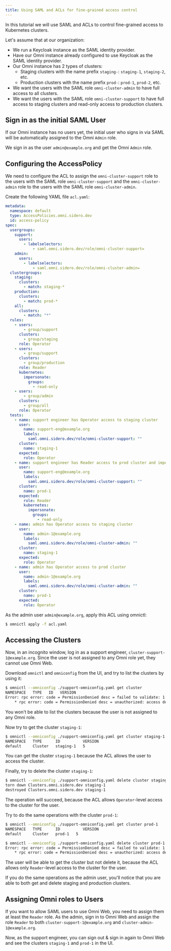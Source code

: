 ```yaml
---
title: Using SAML and ACLs for fine-grained access control
---
```


In this tutorial we will use SAML and ACLs to control fine-grained access to Kubernetes clusters.

Let's assume that at our organization:

* We run a Keycloak instance as the SAML identity provider.
* Have our Omni instance already configured to use Keycloak as the SAML identity provider.
* Our Omni instance has 2 types of clusters:
  * Staging clusters with the name prefix `staging-`: `staging-1`, `staging-2`, etc.
  * Production clusters with the name prefix `prod-`: `prod-1`, `prod-2`, etc.
* We want the users with the SAML role `omni-cluster-admin` to have full access to all clusters.
* We want the users with the SAML role `omni-cluster-support` to have full access to staging clusters and read-only access to production clusters.

## Sign in as the initial SAML User

If our Omni instance has no users yet, the initial user who signs in via SAML will be automatically assigned to the Omni `Admin` role.

We sign in as the user `admin@example.org` and get the Omni `Admin` role.

## Configuring the AccessPolicy

We need to configure the ACL to assign the `omni-cluster-support` role to the users with the SAML role `omni-cluster-support` and the `omni-cluster-admin` role to the users with the SAML role `omni-cluster-admin`.

Create the following YAML file `acl.yaml`:

```yaml
metadata:
  namespace: default
  type: AccessPolicies.omni.sidero.dev
  id: access-policy
spec:
  usergroups:
    support:
      users:
        - labelselectors:
            - saml.omni.sidero.dev/role/omni-cluster-support=
    admin:
      users:
        - labelselectors:
            - saml.omni.sidero.dev/role/omni-cluster-admin=
  clustergroups:
    staging:
      clusters:
        - match: staging-*
    production:
      clusters:
        - match: prod-*
    all:
      clusters:
        - match: "*"
  rules:
    - users:
        - group/support
      clusters:
        - group/staging
      role: Operator
    - users:
        - group/support
      clusters:
        - group/production
      role: Reader
      kubernetes:
        impersonate:
          groups:
            - read-only
    - users:
        - group/admin
      clusters:
        - group/all
      role: Operator
  tests:
    - name: support engineer has Operator access to staging cluster
      user:
        name: support-eng@example.org
        labels:
          saml.omni.sidero.dev/role/omni-cluster-support: ""
      cluster:
        name: staging-1
      expected:
        role: Operator
    - name: support engineer has Reader access to prod cluster and impersonates read-only group
      user:
        name: support-eng@example.org
        labels:
          saml.omni.sidero.dev/role/omni-cluster-support: ""
      cluster:
        name: prod-1
      expected:
        role: Reader
        kubernetes:
          impersonate:
            groups:
              - read-only
    - name: admin has Operator access to staging cluster
      user:
        name: admin-1@example.org
        labels:
          saml.omni.sidero.dev/role/omni-cluster-admin: ""
      cluster:
        name: staging-1
      expected:
        role: Operator
    - name: admin has Operator access to prod cluster
      user:
        name: admin-1@example.org
        labels:
          saml.omni.sidero.dev/role/omni-cluster-admin: ""
      cluster:
        name: prod-1
      expected:
        role: Operator
```

As the admin user `admin@example.org`, apply this ACL using omnictl:

```bash
$ omnictl apply -f acl.yaml
```

## Accessing the Clusters

Now, in an incognito window, log in as a support engineer, `cluster-support-1@example.org`. Since the user is not assigned to any Omni role yet, they cannot use Omni Web.

Download `omnictl` and `omniconfig` from the UI, and try to list the clusters by using it:

```bash
$ omnictl --omniconfig ./support-omniconfig.yaml get cluster
NAMESPACE   TYPE   ID   VERSION
Error: rpc error: code = PermissionDenied desc = failed to validate: 1 error occurred:
	* rpc error: code = PermissionDenied desc = unauthorized: access denied: insufficient role: "None"
```

You won't be able to list the clusters because the user is not assigned to any Omni role.

Now try to get the cluster `staging-1`:

```bash
$ omnictl --omniconfig ./support-omniconfig.yaml get cluster staging-1
NAMESPACE   TYPE      ID          VERSION
default     Cluster   staging-1   5
```

You can get the cluster `staging-1` because the ACL allows the user to access the cluster.

Finally, try to delete the cluster `staging-1`:

```bash
$ omnictl --omniconfig ./support-omniconfig.yaml delete cluster staging-1
torn down Clusters.omni.sidero.dev staging-1
destroyed Clusters.omni.sidero.dev staging-1
```

The operation will succeed, because the ACL allows `Operator`-level access to the cluster for the user.

Try to do the same operations with the cluster `prod-1`:

```bash
$ omnictl --omniconfig ./support-omniconfig.yaml get cluster prod-1
NAMESPACE   TYPE      ID          VERSION
default     Cluster   prod-1   5

$ omnictl --omniconfig ./support-omniconfig.yaml delete cluster prod-1
Error: rpc error: code = PermissionDenied desc = failed to validate: 1 error occurred:
	* rpc error: code = PermissionDenied desc = unauthorized: access denied: insufficient role: "Reader"
```

The user will be able to get the cluster but not delete it, because the ACL allows only `Reader`-level access to the cluster for the user.

If you do the same operations as the admin user, you'll notice that you are able to both get and delete staging and production clusters.

## Assigning Omni roles to Users

If you want to allow SAML users to use Omni Web, you need to assign them at least the `Reader` role. As the admin, sign in to Omni Web and assign the role `Reader` to both `cluster-support-1@example.org` and `cluster-admin-1@example.org`.

Now, as the support engineer, you can sign out & sign in again to Omni Web and see the clusters `staging-1` and `prod-1` in the UI.
